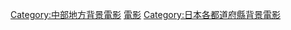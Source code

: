 {{日本行政區劃分類導航|背景電影}}
{{DEFAULTSORT:Miyazaki}}
[[Category:中部地方背景電影|Category:中部地方背景電影]]
[[Category:宮崎縣背景作品|電影]]
[[Category:日本各都道府縣背景電影|Category:日本各都道府縣背景電影]]